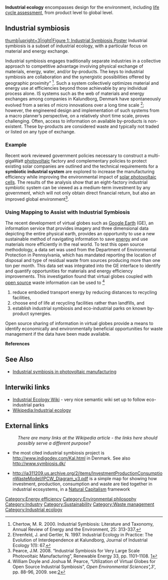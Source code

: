 {{topic header| default.png | Industrial ecology}}

'''Industrial ecology''' encompasses design for the environment, including [[life cycle assessment]], from product level to global level.

== Industrial symbiosis ==
[[Image:IndSymb_POSTER.PNG|thumb|upright=3|right|Figure 1: Industrial Symbiosis Poster]]
Industrial symbiosis is a subset of industrial ecology, with a particular focus on material and energy exchange.

Industrial symbiosis engages traditionally separate industries in a collective approach to competitive advantage involving physical exchange of materials, energy, water, and/or by-products. The keys to industrial symbiosis are collaboration and the synergistic possibilities offered by geographic proximity” <ref> Chertow, M. R. 2000.  Industrial Symbiosis: Literature and Taxonomy, Annual Review of Energy and the Environment, 25: 313-337.
</ref>. Such a system collectively optimizes material and energy use at efficiencies beyond those achievable by any individual process alone. IS systems such as the web of materials and energy exchanges among companies in Kalundborg, Denmark have spontaneously evolved from a series of micro innovations over a long time scale <ref>Ehrenfeld, J. and Gertler, N. 1997. Industrial Ecology in Practice: The Evolution of Interdependence at Kalundborg, Journal of Industrial Ecology 1(1): 67.</ref>; however, the engineered design and implementation of such systems from a macro planner’s perspective, on a relatively short time scale, proves challenging. Often, access to information on available by-products is non-existent. These by-products are considered waste and typically not traded or listed on any type of exchange. 

===Example===
Recent work reviewed government policies necessary to construct a multi-gigaWatt [[photovoltaic]] factory and complementary policies to protect existing solar companies are outlined and the technical requirements for a '''symbiotic industrial system''' are explored to increase the manufacturing efficiency while improving the environmental impact of [[solar photovoltaic cells]]. The results of the analysis show that an eight-factory industrial symbiotic system can be viewed as a medium-term investment by any government, which will not only obtain direct financial return, but also an improved global environment<ref>Pearce, J.M. 2008. “Industrial Symbiosis for Very Large Scale Photovoltaic Manufacturing”, Renewable Energy 33, pp. 1101–1108. [http://dx.doi.org/10.1016/j.renene.2007.07.002]</ref>. 

===Using Mapping to Assist with Industrial Symbiosis ===

The recent development of virtual globes such as [[Google Earth]] (GE), an information service that provides imagery and three dimensional data depicting the entire physical earth, provides an opportunity to use a new sustainable method of navigating information to save [[energy]] and use materials more efficiently in the real world. To test this open source methodology, a data set was used from the Department of Environmental Protection in Pennsylvania, which has mandated reporting the location of disposal and type of residual waste from sources producing more than one ton per month. This data set was integrated into the GE interface to identify and quantify opportunities for materials and energy efficiency improvements. This investigation found that virtual globes coupled with [[open source]] waste information can be used to <ref> William Doyle and Joshua M. Pearce, “Utilization of Virtual Globes for Open Source Industrial Symbiosis”, ''Open Environmental Sciences'''', '''3''', pp. 88-96, 2009. see:[http://me.queensu.ca/sustainability/documents/as21.pdf] </ref>
:
# reduce embodied transport energy by reducing distances to recycling facilities, 
# choose end of life at recycling facilities rather than landfills, and 
# establish industrial symbiosis and eco-industrial parks on known by-product synergies. 
Open source sharing of information in virtual globes provide a means to identify economically and environmentally beneficial opportunities for waste management if the data have been made available.

'''References'''
<references/>

== See Also ==
* [[Industrial symbiosis in photovoltaic manufacturing]]

== Interwiki links ==

* [http://ie.tudelft.nl/ie/index.php/Main_Page Industrial Ecology Wiki] - very nice semantic wiki set up to follow eco-industrial parks
* [[Wikipedia:Industrial ecology]]

== External links ==
:''There are many links at the Wikipedia article - the links here should possibly serve a different purpose?''
* the most cited industrial symbiosis project is http://www.indigodev.com/Kal.html in Denmark. See also http://www.symbiosis.dk/

* http://ia311209.us.archive.org/2/items/InvestmentProductionConsumptionWasteModel/IPCW_Diagram_v3.pdf is a simple map for showing how investment, production, consumption and waste are tied together in industrial ecosystems, in a [[Natural Capitalism]] framework


[[Category:Energy efficiency]]
[[Category:Environmental philosophy]]
[[Category:Industry]]
[[Category:Sustainability]]
[[Category:Waste management]]
[[Category:Industrial ecology]]
